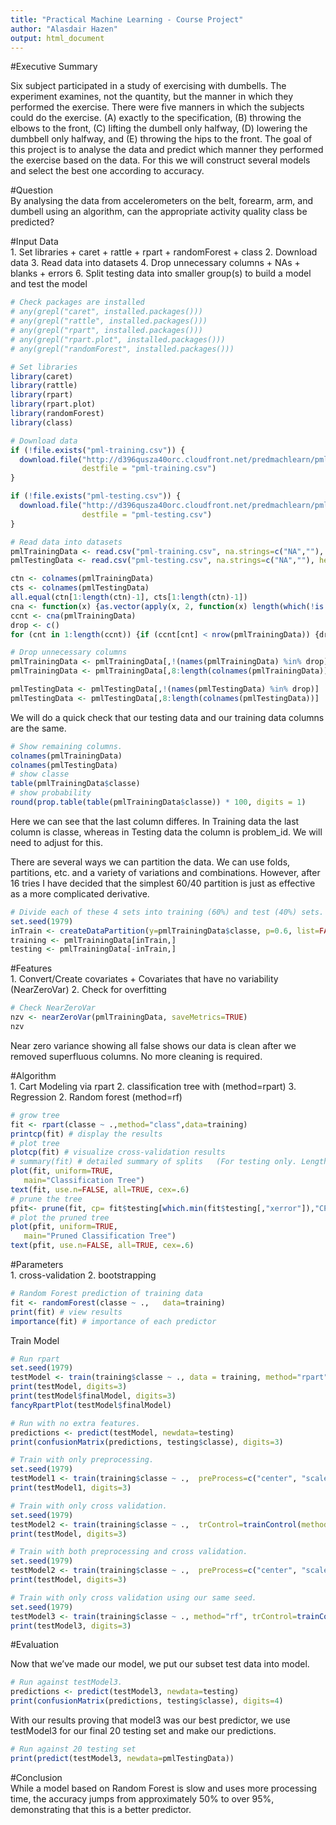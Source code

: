 ```yaml
---
title: "Practical Machine Learning - Course Project"
author: "Alasdair Hazen"
output: html_document
---
```


#Executive Summary  

Six subject participated in a study of exercising with dumbells. The experiment examines, not the quantity, but the manner in which they performed the exercise. There were five manners in which the subjects could do the exercise. (A) exactly to the specification, (B) throwing the elbows to the front, (C) lifting the dumbell only halfway, (D) lowering the dumbbell only halfway, and (E) throwing the hips to the front. The goal of this project is to analyse the data and predict which manner they performed the exercise based on the data. For this we will construct several models and select the best one according to accuracy.  

#Question  
By analysing the data from accelerometers on the belt, forearm, arm, and dumbell using an algorithm, can the appropriate activity quality class be predicted?  

#Input Data  
1. Set libraries 
    + caret 
    + rattle
    + rpart
    + randomForest
    + class
2. Download data
3. Read data into datasets
4. Drop unnecessary columns
    + NAs
    + blanks
    + errors
6. Split testing data into smaller group(s) to build a model and test the model

```r
# Check packages are installed
# any(grepl("caret", installed.packages()))
# any(grepl("rattle", installed.packages()))
# any(grepl("rpart", installed.packages()))
# any(grepl("rpart.plot", installed.packages()))
# any(grepl("randomForest", installed.packages()))

# Set libraries
library(caret)
library(rattle)
library(rpart)
library(rpart.plot)
library(randomForest)
library(class)
```
```r
# Download data
if (!file.exists("pml-training.csv")) {     
  download.file("http://d396qusza40orc.cloudfront.net/predmachlearn/pml-training.csv", 
                destfile = "pml-training.csv") 
} 

if (!file.exists("pml-testing.csv")) {     
  download.file("http://d396qusza40orc.cloudfront.net/predmachlearn/pml-testing.csv", 
                destfile = "pml-testing.csv") 
} 
```  
```r
# Read data into datasets
pmlTrainingData <- read.csv("pml-training.csv", na.strings=c("NA",""), header=TRUE)
pmlTestingData <- read.csv("pml-testing.csv", na.strings=c("NA",""), header=TRUE)
```
```r
ctn <- colnames(pmlTrainingData)
cts <- colnames(pmlTestingData)
all.equal(ctn[1:length(ctn)-1], cts[1:length(ctn)-1])
cna <- function(x) {as.vector(apply(x, 2, function(x) length(which(!is.na(x)))))}
ccnt <- cna(pmlTrainingData)
drop <- c()
for (cnt in 1:length(ccnt)) {if (ccnt[cnt] < nrow(pmlTrainingData)) {drop <- c(drop, ctn[cnt])}}
```
```r
# Drop unnecessary columns
pmlTrainingData <- pmlTrainingData[,!(names(pmlTrainingData) %in% drop)]
pmlTrainingData <- pmlTrainingData[,8:length(colnames(pmlTrainingData))]

pmlTestingData <- pmlTestingData[,!(names(pmlTestingData) %in% drop)]
pmlTestingData <- pmlTestingData[,8:length(colnames(pmlTestingData))]
```  

We will do a quick check that our testing data and our training data columns are the same.  

```r
# Show remaining columns.
colnames(pmlTrainingData)
colnames(pmlTestingData)
# show classe
table(pmlTrainingData$classe)
# show probability
round(prop.table(table(pmlTrainingData$classe)) * 100, digits = 1)
```  

Here we can see that the last column differes.  In Training data the last column is classe, whereas in Testing data the column is problem_id.  We will need to adjust for this.  

There are several ways we can partition the data. We can use folds, partitions, etc. and a variety of variations and combinations.  However, after 16 tries I have decided that the simplest 60/40 partition is just as effective as a more complicated derivative.  

```r
# Divide each of these 4 sets into training (60%) and test (40%) sets.
set.seed(1979)
inTrain <- createDataPartition(y=pmlTrainingData$classe, p=0.6, list=FALSE)
training <- pmlTrainingData[inTrain,]
testing <- pmlTrainingData[-inTrain,]
```

#Features  
1. Convert/Create covariates
    + Covariates that have no variability (NearZeroVar)
2. Check for overfitting

```r
# Check NearZeroVar
nzv <- nearZeroVar(pmlTrainingData, saveMetrics=TRUE)
nzv
```  

Near zero variance showing all false shows our data is clean after we removed superfluous columns. No more cleaning is required. 

#Algorithm  
1. Cart Modeling via rpart
2. classification tree with (method=rpart)
3. Regression
2. Random forest (method=rf)  

```r
# grow tree
fit <- rpart(classe ~ .,method="class",data=training)
printcp(fit) # display the results
# plot tree
plotcp(fit) # visualize cross-validation results
# summary(fit) # detailed summary of splits   (For testing only. Lengthy output)
plot(fit, uniform=TRUE,
   main="Classification Tree")
text(fit, use.n=FALSE, all=TRUE, cex=.6)
# prune the tree
pfit<- prune(fit, cp= fit$testing[which.min(fit$testing[,"xerror"]),"CP"])
# plot the pruned tree
plot(pfit, uniform=TRUE,
   main="Pruned Classification Tree")
text(pfit, use.n=FALSE, all=TRUE, cex=.6)
```

#Parameters  
1. cross-validation
2. bootstrapping

```r
# Random Forest prediction of training data
fit <- randomForest(classe ~ .,   data=training)
print(fit) # view results
importance(fit) # importance of each predictor
```  

Train Model  

```r
# Run rpart
set.seed(1979)
testModel <- train(training$classe ~ ., data = training, method="rpart")
print(testModel, digits=3)
print(testModel$finalModel, digits=3)
fancyRpartPlot(testModel$finalModel)

# Run with no extra features.
predictions <- predict(testModel, newdata=testing)
print(confusionMatrix(predictions, testing$classe), digits=3)

# Train with only preprocessing.
set.seed(1979)
testModel1 <- train(training$classe ~ .,  preProcess=c("center", "scale"), data = training, method="rpart")
print(testModel1, digits=3)

# Train with only cross validation.
set.seed(1979)
testModel2 <- train(training$classe ~ .,  trControl=trainControl(method = "cv", number = 4), data = training, method="rpart")
print(testModel, digits=3)

# Train with both preprocessing and cross validation.
set.seed(1979)
testModel2 <- train(training$classe ~ .,  preProcess=c("center", "scale"), trControl=trainControl(method = "cv", number = 4), data = training, method="rpart")
print(testModel, digits=3)

# Train with only cross validation using our same seed.
set.seed(1979)
testModel3 <- train(training$classe ~ ., method="rf", trControl=trainControl(method = "cv", number = 4), data=training)
print(testModel3, digits=3)
```

#Evaluation  

Now that we've made our model, we put our subset test data into model.  

```r
# Run against testModel3.
predictions <- predict(testModel3, newdata=testing)
print(confusionMatrix(predictions, testing$classe), digits=4)
```  

With our results proving that model3 was our best predictor, we use testModel3 for our final 20 testing set and make our predictions.  

```r
# Run against 20 testing set
print(predict(testModel3, newdata=pmlTestingData))
```

#Conclusion  
While a model based on Random Forest is slow and uses more processing time, the accuracy jumps from approximately 50% to over 95%, demonstrating that this is a better predictor. 